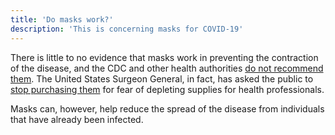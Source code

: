 ```yaml
---
title: 'Do masks work?'
description: 'This is concerning masks for COVID-19'
---
```


There is little to no evidence that masks work in preventing the contraction of the disease, and the CDC and other health authorities [do not recommend them](https://www.cdc.gov/coronavirus/2019-ncov/faq.html). The United States Surgeon General, in fact, has asked the public to [stop purchasing them](https://www.nytimes.com/2020/02/29/health/coronavirus-n95-face-masks.html) for fear of depleting supplies for health professionals. 

Masks can, however, help reduce the spread of the disease from individuals that have already been infected.
